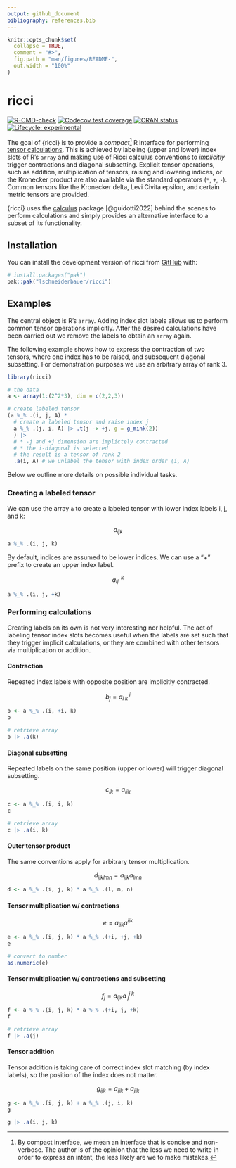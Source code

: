 ```yaml
---
output: github_document
bibliography: references.bib
---
```


<!-- README.md is generated from README.Rmd. Please edit that file -->

```r
knitr::opts_chunk$set(
  collapse = TRUE,
  comment = "#>",
  fig.path = "man/figures/README-",
  out.width = "100%"
)
```

# ricci

<!-- badges: start -->

[![R-CMD-check](https://github.com/lschneiderbauer/ricci/actions/workflows/R-CMD-check.yaml/badge.svg)](https://github.com/lschneiderbauer/ricci/actions/workflows/R-CMD-check.yaml) [![Codecov test coverage](https://codecov.io/gh/lschneiderbauer/ricci/graph/badge.svg)](https://app.codecov.io/gh/lschneiderbauer/ricci) [![CRAN status](https://www.r-pkg.org/badges/version/ricci)](https://CRAN.R-project.org/package=ricci) [![Lifecycle: experimental](https://img.shields.io/badge/lifecycle-experimental-orange.svg)](https://lifecycle.r-lib.org/articles/stages.html#experimental)

<!-- badges: end -->

The goal of {ricci} is to provide a *compact*[^1] R interface for performing [tensor calculations](https://en.wikipedia.org/wiki/Ricci_calculus). This is achieved by labeling (upper and lower) index slots of R's `array` and making use of Ricci calculus conventions to *implicitly* trigger contractions and diagonal subsetting. Explicit tensor operations, such as addition, multiplication of tensors, raising and lowering indices, or the Kronecker product are also available via the standard operators (`*`, `+`, `-`). Common tensors like the Kronecker delta, Levi Civita epsilon, and certain metric tensors are provided.

[^1]: By compact interface, we mean an interface that is concise and non-verbose. The author is of the opinion that the less we need to write in order to express an intent, the less likely are we to make mistakes.

{ricci} uses the [calculus](https://calculus.eguidotti.com/) package [@guidotti2022] behind the scenes to perform calculations and simply provides an alternative interface to a subset of its functionality.

## Installation

You can install the development version of ricci from [GitHub](https://github.com/) with:

``` r
# install.packages("pak")
pak::pak("lschneiderbauer/ricci")
```

## Examples

The central object is R's `array`. Adding index slot labels allows us to perform common tensor operations implicitly. After the desired calculations have been carried out we remove the labels to obtain an `array` again.

The following example shows how to express the contraction of two tensors, where one index has to be raised, and subsequent diagonal subsetting. For demonstration purposes we use an arbitrary array of rank 3.

```r
library(ricci)

# the data
a <- array(1:(2^2*3), dim = c(2,2,3))

# create labeled tensor
(a %_% .(i, j, A) * 
  # create a labeled tensor and raise index j
  a %_% .(j, i, A) |> .t(j -> +j, g = g_mink(2))
  ) |> 
  # * -j and +j dimension are implictely contracted
  # * the i-diagonal is selected
  # the result is a tensor of rank 2
  .a(i, A) # we unlabel the tensor with index order (i, A)

```

Below we outline more details on possible individual tasks.

### Creating a labeled tensor

We can use the array `a` to create a labeled tensor with lower index labels i, j, and k:

$$
a_{ijk}
$$

```r
a %_% .(i, j, k)
```

By default, indices are assumed to be lower indices. We can use a "+" prefix to create an upper index label.

$$
a_{ij}^{\;\;k}
$$

```r
a %_% .(i, j, +k)
```

### Performing calculations

Creating labels on its own is not very interesting nor helpful. The act of labeling tensor index slots becomes useful when the labels are set such that they trigger implicit calculations, or they are combined with other tensors via multiplication or addition.

#### Contraction

Repeated index labels with opposite position are implicitly contracted.

$$
b_j=a_{i\;k}^{\;i}
$$

```r
b <- a %_% .(i, +i, k)
b

# retrieve array
b |> .a(k)
```

#### Diagonal subsetting

Repeated labels on the same position (upper or lower) will trigger diagonal subsetting.

$$
c_{ik}=a_{iik}
$$

```r
c <- a %_% .(i, i, k)
c

# retrieve array
c |> .a(i, k)
```

#### Outer tensor product

The same conventions apply for arbitrary tensor multiplication.

$$
d_{ijklmn}=a_{ijk}a_{lmn}
$$

```r
d <- a %_% .(i, j, k) * a %_% .(l, m, n)
```

#### Tensor multiplication w/ contractions

$$
e=a_{ijk}a^{ijk}
$$

```r
e <- a %_% .(i, j, k) * a %_% .(+i, +j, +k)
e

# convert to number
as.numeric(e)
```

#### Tensor multiplication w/ contractions and subsetting

$$
f_j=a_{ijk}a^{i\;k}_{\;j}
$$

```r
f <- a %_% .(i, j, k) * a %_% .(+i, j, +k)
f

# retrieve array
f |> .a(j)
```

#### Tensor addition

Tensor addition is taking care of correct index slot matching (by index labels), so the position of the index does not matter.

$$
g_{ijk} = a_{ijk} + a_{jik}
$$

```r
g <- a %_% .(i, j, k) + a %_% .(j, i, k)
g

g |> .a(i, j, k)
```
